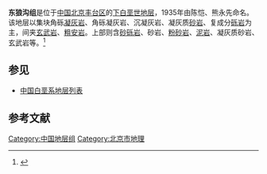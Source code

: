 {{Infobox rockunit
| name           = 东狼沟组
| period         = 下白垩世
| age            = 
| image          = 
| imagesize      = 
| caption        = 
| type           = [[组_(地质学)|组]]
| prilithology   = 集块角砾[[凝灰岩|凝灰岩]]、角砾凝灰岩、沉凝灰岩、凝灰质[[砂岩|砂岩]]、复成分[[砾岩|砾岩]]；上部：[[砂砾岩|砂砾岩]]、砂岩、[[粉砂岩|粉砂岩]]、[[泥岩|泥岩]]、凝灰质砂岩、玄武岩等
| otherlithology = [[玄武岩|玄武岩]]、[[粗安岩|粗安岩]]
| namedfor       = 
| namedby        = 陈恺、熊永先
| region         = [[北京|北京]][[丰台区|丰台区]]
| country        = {{PRC}}
| coordinates    =
| unitof         =
| subunits       = 
| underlies      = [[九佛堂组|九佛堂组]]
| overlies       = [[太原组|太原组]]
| thickness      = 
| extent         =
| area           = 
| map            = 
| map_caption    = 
}}
'''东狼沟组'''是位于[[中国|中国]][[北京|北京]][[丰台区|丰台区]]的[[下白垩世|下白垩世]][[地层|地层]]，1935年由陈恺、熊永先命名。该地层以集块角砾[[凝灰岩|凝灰岩]]、角砾凝灰岩、沉凝灰岩、凝灰质[[砂岩|砂岩]]、复成分[[砾岩|砾岩]]为主，间夹[[玄武岩|玄武岩]]、[[粗安岩|粗安岩]]。上部则含[[砂砾岩|砂砾岩]]、砂岩、[[粉砂岩|粉砂岩]]、[[泥岩|泥岩]]、凝灰质砂岩、玄武岩等。<ref>{{cite book | title=《中国岩石地层辞典》 | publisher=中国地质大学出版社 | author=高振家、陈克强、魏家庸 | year=2000}}</ref>

== 参见 ==
* [[中国白垩系地层列表|中国白垩系地层列表]]

== 参考文献 ==
{{Reflist}}

{{地质小作品}}

[[Category:中国地层组|Category:中国地层组]]
[[Category:北京市地理|Category:北京市地理]]
